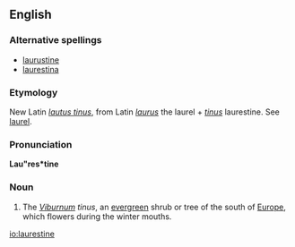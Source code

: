 ==English==

===Alternative spellings===
* [[laurustine]]
* [[laurestina]]

===Etymology===
New Latin ''[[lautus tinus]]'', from Latin ''[[laurus]]'' the laurel + ''[[tinus]]'' laurestine. See [[laurel]].

===Pronunciation===
'''Lau"res*tine'''
{{rfp}}

===Noun===
{{infl|en|noun}}

# {{botany}} The ''[[Viburnum]] tinus'', an [[evergreen]] shrub or tree of the south of [[Europe]], which flowers during the winter mouths.

[[io:laurestine]]